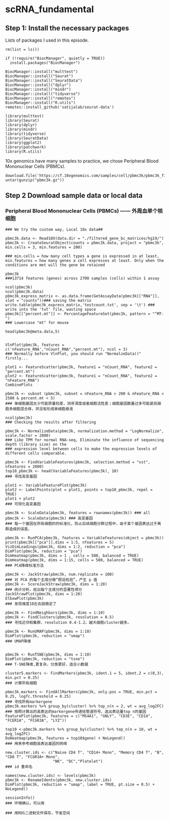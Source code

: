 # scRNA_fundamental

## Step 1: Install the necessary packages

Lists of packages I used in this episode.

```
rm(list = ls())

if (!require("BiocManager", quietly = TRUE))
  install.packages("BiocManager")

BiocManager::install("multtest")
BiocManager::install("Seurat")
BiocManager::install("SeuratData")
BiocManager::install("dplyr")
BiocManager::install("mindr")
BiocManager::install("tidyverse")
BiocManager::install("remotes")
BiocManager::install("R.utils")
remotes::install_github('satijalab/seurat-data')

library(multtest)
library(Seurat)
library(dplyr)
library(mindr)
library(tidyverse)
library(SeuratData)
library(ggplot2)
library(patchwork)
library(R.utils)
```

10x genomics have many samples to practice, we chose Peripheral Blood Mononuclear Cells (PBMCs).

```
download.file('https://cf.10xgenomics.com/samples/cell/pbmc3k/pbmc3k_filtered_gene_bc_matrices.tar.gz','pbmc3k.gz')
untar(gunzip("pbmc3k.gz"))
```

## Step 2 Download sample data or local data#

### Peripheral Blood Mononuclear Cells (PBMCs) —— 外周血单个核细胞
```
### We try the custom way, Local 10x data##

pbmc3k.data <- Read10X(data.dir = "./filtered_gene_bc_matrices/hg19/")
pbmc3k <- CreateSeuratObject(counts = pbmc3k.data, project = "pbmc3k", min.cells = 3, min.features = 200)

### min.cells = how many cell types a gene is expressed in at least, min.features = how many genes a cell expresses at least. Only when the conditions are met will the gene be retained

pbmc3k
###13714 features (genes) across 2700 samples (cells) within 1 assay

ncol(pbmc3k)
ncol(pbmc3k.data)
pbmc3k_express_matrix <- as.data.frame(GetAssayData(pbmc3k[["RNA"]], slot = "counts"))### saving the matrix
write.table(pbmc3k_express_matrix,'testcount.txt', sep = '\t') ### write into the 'txt' file, wasting space
pbmc3k[["percent.mt"]] <- PercentageFeatureSet(pbmc3k, pattern = "^MT-")
### Lowercase "mt" for mouse

head(pbmc3k@meta.data,5)


VlnPlot(pbmc3k, features = c('nFeature_RNA',"nCount_RNA","percent.mt"), ncol = 3)
### Normally before VlnPlot, you should run "NormalzeData()" firstly...

plot1 <- FeatureScatter(pbmc3k, feature1 = "nCount_RNA", feature2 = "percent.mt")
plot2 <- FeatureScatter(pbmc3k, feature1 = "nCount_RNA", feature2 = "nFeature_RNA")
CombinePlots

pbmc3k <- subset (pbmc3k, subset = nFeature_RNA > 200 & nFeature_RNA < 2500 & percent.mt < 5)
### 单细胞基因太少可能质量较差，测序深度或者细胞活性差；细胞基因数量过多可能是双细胞多细胞混合体，并没有形成单细胞悬液

ncol(pbmc3k)
### Checking the results after filtering

pbmc3k <- NormalizeData(pbmc3k, normalization.method = "LogNormalize", scale.factor = 2000)
### Like TPM for normal RNA-seq, Eliminate the influence of sequencing depth (library size) on the 
### expression level between cells to make the expression levels of different cells comparable.

pbmc3k <- FindVariableFeatures(pbmc3k, selection.method = "vst", nfeatures = 2000)
top10_pbmc3k <- head(VariableFeatures(pbmc3k), 10)
### 寻找高变基因

plot1 <- VariableFeaturePlot(pbmc3k)
plot2 <- LabelPoints(plot = plot1, points = top10_pbmc3k, repel = TRUE)
plot1 + plot2
### 可视化高变基因

pbmc3k <- ScaleData(pbmc3k, features = rownames(pbmc3k)) ### all
pbmc3k <- ScaleData(pbmc3k) ### 高变基因
### 每一个基因在所有细胞的的标准化，防止后续细胞分群过程中，由于某个基因表达过于离群造成的误差。

pbmc3k <- RunPCA(pbmc3k, features = VariableFeatures(object = pbmc3k))
print(pbmc3k[["pca"]],dims = 1:5, nfeatures = 5)
VizDimLoadings(pbmc3k, dims = 1:2, reduction = "pca")
DimPlot(pbmc3k, reduction = "pca")
DimHeatmap(pbmc3k, dims = 1 , cells = 500, balanced = TRUE)
DimHeatmap(pbmc3k, dims = 1:15, cells = 500, balanced = TRUE)
### PCA降维标准方法

pbmc3k <- JackStraw(pbmc3k, num.replicate = 100)
### 对 PCA 的每个主成分做“假设检验”，产生 p 值
pbmc3k <- ScoreJackStraw(pbmc3k, dims = 1:20)
### 统计分析，给出每个主成分的显著性得分
JackStrawPlot(pbmc3k, dims = 1:20)
ElbowPlot(pbmc3k)
### 发现维度10左右就稳定了

pbmc3k <- FindNeighbors(pbmc3k, dims = 1:10) 
pbmc3k <- FindClusters(pbmc3k, resolution = 0.5) 
### 寻找近邻和集群，resolution 0.4-1.2，越大细胞cluster越多。

pbmc3k <- RunUMAP(pbmc3k, dims = 1:10)  
DimPlot(pbmc3k, reduction = "umap")
### UMAP降维


pbmc3k <- RunTSNE(pbmc3k, dims = 1:10)
DimPlot(pbmc3k, reduction = "tsne")
### T-SNE降维,更复杂，分类更好，适合小数据

cluster5.markers <- FindMarkers(pbmc3k, ident.1 = 5, ident.2 = c(0,3), min.pct = 0.25)
### 计算所有细胞

pbmc3k.markers <- FindAllMarkers(pbmc3k, only.pos = TRUE, min.pct = 0.25, logfc.threshold = 0.25)
### 寻找所有markergene
pbmc3k.markers %>% group_by(cluster) %>% top_n(n = 2, wt = avg_log2FC)
### 按照计算出的高表达的markergene传递给管道符号，选出表达量top n的基因
FeaturePlot(pbmc3k, features = c("MS4A1", "GNLY", "CD3E", "CD14", "FCER1A", "FCGR3A", "LYZ"))

top10 <-pbmc3k.markers %>% group_by(cluster) %>% top_n(n = 10, wt = avg_log2FC)
DoHeatmap(pbmc3k, features = top10$gene) + NoLegend()
### 用来参考细胞高表达基因的网络

new.cluster.ids <- c("Naive CD4 T", "CD14+ Mono", "Memory CD4 T", "B", "CD8 T", "FCGR3A+ Mono",
                     "NK", "DC","Platelet")
### id 重命名

names(new.cluster.ids) <- levels(pbmc3k)
pbmc3k <- RenameIdents(pbmc3k, new.cluster.ids)
DimPlot(pbmc3k, reduction = "umap", label = TRUE, pt.size = 0.5) + NoLegend()

sessionInfo()
### 环境确认，可以用

### 用RDS二进制文件保存，节省空间
```
